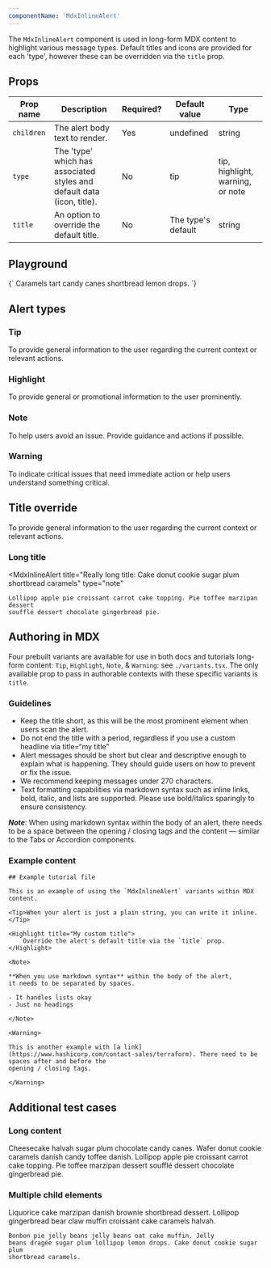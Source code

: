 ```yaml
---
componentName: 'MdxInlineAlert'
---
```


The `MdxInlineAlert` component is used in long-form MDX content to highlight various message types. Default titles and icons are provided for each 'type', however these can be overridden via the `title` prop.

## Props

| Prop name  | Description                                                            | Required? | Default value      | Type                             |
| ---------- | ---------------------------------------------------------------------- | --------- | ------------------ | -------------------------------- |
| `children` | The alert body text to render.                                         | Yes       | undefined          | string                           |
| `type`     | The 'type' which has associated styles and default data (icon, title). | No        | tip                | tip, highlight, warning, or note |
| `title`    | An option to override the default title.                               | No        | The type's default | string                           |

## Playground

<LiveComponent>
	{`
	<MdxInlineAlert type="highlight" title="This is a custom title">
		Caramels tart candy canes shortbread lemon drops.	
	</MdxInlineAlert>
	`}
</LiveComponent>

## Alert types

### Tip

<MdxInlineAlert>
	To provide general information to the user regarding the current context or
	relevant actions.
</MdxInlineAlert>

### Highlight

<MdxInlineAlert type="highlight">
	To provide general or promotional information to the user prominently.
</MdxInlineAlert>

### Note

<MdxInlineAlert type="note">
	To help users avoid an issue. Provide guidance and actions if possible.
</MdxInlineAlert>

### Warning

<MdxInlineAlert type="warning">
	To indicate critical issues that need immediate action or help users
	understand something critical.
</MdxInlineAlert>

## Title override

<MdxInlineAlert title="Hashiconf 2027">
	To provide general information to the user regarding the current context or
	relevant actions.
</MdxInlineAlert>

### Long title

<MdxInlineAlert
	title="Really long title: Cake donut cookie sugar plum
	shortbread caramels"
	type="note"
>
	Lollipop apple pie croissant carrot cake topping. Pie toffee marzipan dessert
	soufflé dessert chocolate gingerbread pie.
</MdxInlineAlert>

## Authoring in MDX

Four prebuilt variants are available for use in both docs and tutorials long-form content: `Tip`, `Highlight`, `Note`, & `Warning`: see `./variants.tsx`.
The only available prop to pass in authorable contexts with these specific variants is `title`.

### Guidelines

- Keep the title short, as this will be the most prominent element when users scan the alert.
- Do not end the title with a period, regardless if you use a custom headline via title=“my title”
- Alert messages should be short but clear and descriptive enough to explain what is happening. They should guide users on how to prevent or fix the issue.
- We recommend keeping messages under 270 characters.
- Text formatting capabilities via markdown syntax such as inline links, bold, italic, and lists are supported. Please use bold/italics sparingly to ensure consistency.

_**Note**_: When using markdown syntax within the body of an alert, there needs to be a space between the opening / closing
tags and the content — similar to the Tabs or Accordion components.

### Example content

```mdx
## Example tutorial file

This is an example of using the `MdxInlineAlert` variants within MDX content.

<Tip>When your alert is just a plain string, you can write it inline.</Tip>

<Highlight title="My custom title">
	Override the alert's default title via the `title` prop.
</Highlight>

<Note>

**When you use markdown syntax** within the body of the alert,
it needs to be separated by spaces.

- It handles lists okay
- Just no headings

</Note>

<Warning>

This is another example with [a link](https://www.hashicorp.com/contact-sales/terraform). There need to be spaces after and before the
opening / closing tags.

</Warning>
```

## Additional test cases

### Long content

<MdxInlineAlert>
	Cheesecake halvah sugar plum chocolate candy canes. Wafer donut cookie
	caramels danish candy toffee danish. Lollipop apple pie croissant carrot cake
	topping. Pie toffee marzipan dessert soufflé dessert chocolate gingerbread
	pie.
</MdxInlineAlert>

### Multiple child elements

<MdxInlineAlert type="warning">
	Liquorice cake marzipan danish brownie
	shortbread dessert. Lollipop gingerbread bear claw muffin croissant cake caramels
	halvah.

    Bonbon pie jelly beans jelly beans oat cake muffin. Jelly
    beans dragée sugar plum lollipop lemon drops. Cake donut cookie sugar plum
    shortbread caramels.

</MdxInlineAlert>
